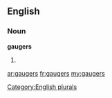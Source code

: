 ==English==

===Noun===
'''gaugers'''

# {{plural of|[[gauger]]}}

[[Category:English plurals]]

[[ar:gaugers]]
[[fr:gaugers]]
[[my:gaugers]]